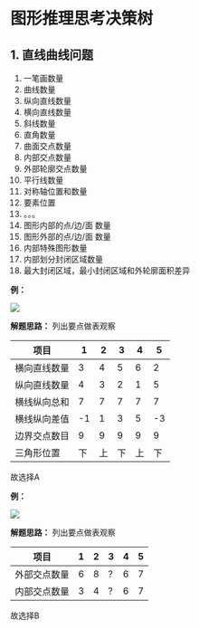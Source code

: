 
# 图形推理思考决策树

## 1. 直线曲线问题
1. 一笔画数量
2. 曲线数量
3. 纵向直线数量 
4. 横向直线数量 
5. 斜线数量
6. 直角数量 
7. 曲面交点数量 
8. 内部交点数量
9. 外部轮廓交点数量
10. 平行线数量 
11. 对称轴位置和数量
12. 要素位置
13. 。。。
14. 图形内部的点/边/面 数量
15. 图形外部的点/边/面 数量
16. 内部特殊图形数量 
17. 内部划分封闭区域数量
18. 最大封闭区域，最小封闭区域和外轮廓面积差异

**例：**

<Image
  src="https://kaogong-1301372224.cos.ap-nanjing.myqcloud.com/06d48edb-0ee2-4f5c-b1f3-ba95ea97e5cb_image.webp"
  width={500}
  height={300}
/>


**解题思路：**
列出要点做表观察
 
| 项目           | 1  | 2  | 3  | 4  | 5  |
|----------------|----|----|----|----|----|
| 横向直线数量   | 3  | 4  | 5  | 6  | 2  |
| 纵向直线数量   | 4  | 3  | 2  | 1  | 5  |
| 横线纵向总和   | 7  | 7  | 7  | 7  | 7  |
| 横线纵向差值   | -1 | 1  | 3  | 5  | -3 |
| 边界交点数目   | 9  | 9  | 9  | 9  | 9  |
| 三角形位置     | 下 | 上 | 下 | 上 | 下 |

故选择A

**例：**

<Image
  src="https://kaogong-1301372224.cos.ap-nanjing.myqcloud.com/06d48edb-0ee2-4f5c-b1f3-ba95ea97e5cb_image.webp"
  width={500}
  height={300}
/>


**解题思路：**
列出要点做表观察

| 项目           | 1 | 2 | 3 | 4 | 5 |
|----------------|---|---|---|---|---|
| 外部交点数量   | 6 | 8 | ? | 6 | 7 |
| 内部交点数量   | 3 | 4 | ? | 6 | 7 |

故选择B